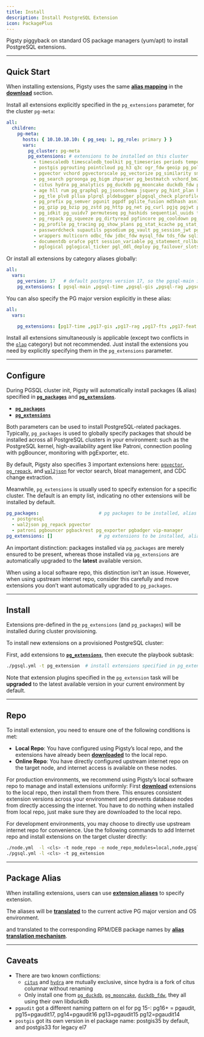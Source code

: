 ```yaml
---
title: Install
description: Install PostgreSQL Extension
icon: PackagePlus
---
```


Pigsty piggyback on standard OS package managers (yum/apt) to install PostgreSQL extensions.

------

## Quick Start

When installing extensions, Pigsty uses the same [**alias mapping**](/docs/pgsql/ext/pkg) in the [**download**](/docs/pgsql/ext/download) section.

Install all extensions explicitly specified in the `pg_extensions` parameter, for the cluster `pg-meta`:

```yaml
all:
  children:
    pg-meta:
      hosts: { 10.10.10.10: { pg_seq: 1, pg_role: primary } }
      vars:
        pg_cluster: pg-meta
        pg_extensions: # extensions to be installed on this cluster
          - timescaledb timescaledb_toolkit pg_timeseries periods temporal_tables emaj table_version pg_cron pg_task pg_later pg_background
          - postgis pgrouting pointcloud pg_h3 q3c ogr_fdw geoip pg_polyline pg_geohash #mobilitydb
          - pgvector vchord pgvectorscale pg_vectorize pg_similarity smlar pg_summarize pg_tiktoken pg4ml #pgml
          - pg_search pgroonga pg_bigm zhparser pg_bestmatch vchord_bm25 hunspell
          - citus hydra pg_analytics pg_duckdb pg_mooncake duckdb_fdw pg_parquet pg_fkpart pg_partman plproxy #pg_strom
          - age hll rum pg_graphql pg_jsonschema jsquery pg_hint_plan hypopg index_advisor pg_plan_filter imgsmlr pg_ivm pg_incremental pgmq pgq pg_cardano omnigres #rdkit
          - pg_tle plv8 pllua plprql pldebugger plpgsql_check plprofiler plsh pljava #plr #pgtap #faker #dbt2
          - pg_prefix pg_semver pgunit pgpdf pglite_fusion md5hash asn1oid roaringbitmap pgfaceting pgsphere pg_country pg_xenophile pg_currency pg_collection pgmp numeral pg_rational pguint pg_uint128 hashtypes ip4r pg_uri pgemailaddr pg_acl timestamp9 chkpass #pg_duration #debversion #pg_rrule
          - pg_gzip pg_bzip pg_zstd pg_http pg_net pg_curl pgjq pgjwt pg_smtp_client pg_html5_email_address url_encode pgsql_tweaks pg_extra_time pgpcre icu_ext pgqr pg_protobuf envvar floatfile pg_readme ddl_historization data_historization pg_schedoc pg_hashlib pg_xxhash shacrypt cryptint pg_ecdsa pgsparql
          - pg_idkit pg_uuidv7 permuteseq pg_hashids sequential_uuids topn quantile lower_quantile count_distinct omnisketch ddsketch vasco pgxicor tdigest first_last_agg extra_window_functions floatvec aggs_for_vecs aggs_for_arrays pg_arraymath pg_math pg_random pg_base36 pg_base62 pg_base58 pg_financial
          - pg_repack pg_squeeze pg_dirtyread pgfincore pg_cooldown pg_ddlx pg_prioritize pg_checksums pg_readonly pg_upless pg_permissions pgautofailover pg_catcheck preprepare pgcozy pg_orphaned pg_crash pg_cheat_funcs pg_fio pg_savior safeupdate pg_drop_events table_log #pgagent #pgpool
          - pg_profile pg_tracing pg_show_plans pg_stat_kcache pg_stat_monitor pg_qualstats pg_store_plans pg_track_settings pg_wait_sampling system_stats pg_meta pgnodemx pg_sqlog bgw_replstatus pgmeminfo toastinfo pg_explain_ui pg_relusage pagevis powa
          - passwordcheck supautils pgsodium pg_vault pg_session_jwt pg_anon pg_tde pgsmcrypto pgaudit pgauditlogtofile pg_auth_mon credcheck pgcryptokey pg_jobmon logerrors login_hook set_user pg_snakeoil pgextwlist pg_auditor sslutils pg_noset
          - wrappers multicorn odbc_fdw jdbc_fdw mysql_fdw tds_fdw sqlite_fdw pgbouncer_fdw mongo_fdw redis_fdw pg_redis_pubsub kafka_fdw hdfs_fdw firebird_fdw aws_s3 log_fdw #oracle_fdw #db2_fdw
          - documentdb orafce pgtt session_variable pg_statement_rollback pg_dbms_metadata pg_dbms_lock pgmemcache #pg_dbms_job #wiltondb
          - pglogical pglogical_ticker pgl_ddl_deploy pg_failover_slots db_migrator wal2json wal2mongo decoderbufs decoder_raw mimeo pg_fact_loader pg_bulkload #repmgr
```

Or install all extensions by category aliases globally:

```yaml
all:
  vars:
    pg_version: 17   # default postgres version 17, so the pgsql-main is equivalent to pg17-main
    pg_extensions: [ pgsql-main ,pgsql-time ,pgsql-gis ,pgsql-rag ,pgsql-fts ,pgsql-olap ,pgsql-feat ,pgsql-lang ,pgsql-type ,pgsql-util ,pgsql-func ,pgsql-admin ,pgsql-stat ,pgsql-sec ,pgsql-fdw ,pgsql-sim ,pgsql-etl]
```

You can also specify the PG major version explicitly in these alias:

```yaml
all:
  vars:

    pg_extensions: [pg17-time ,pg17-gis ,pg17-rag ,pg17-fts ,pg17-feat ,pg17-lang ,pg17-type ,pg17-util ,pg17-func ,pg17-admin ,pg17-stat ,pg17-sec ,pg17-fdw ,pg17-sim ,pg17-etl ] #,pg17-olap]
```

Install all extensions simultaneously is applicable (except two conflicts in the [`olap`](/ext/olap/) category) but not recommended. Just install the extensions you need by explicitly specifying them in the `pg_extensions` parameter.

------

## Configure

During PGSQL cluster init, Pigsty will automatically install packages (& alias) specified in [**`pg_packages`**](/docs/pgsql/param#pg_packages) and [**`pg_extensions`**](/docs/pgsql/param#pg_extensions).

- [**`pg_packages`**](/docs/pgsql/param#pg_packages)
- [**`pg_extensions`**](/docs/pgsql/param#pg_extensions)

Both parameters can be used to install PostgreSQL-related packages. Typically, `pg_packages` is used to globally specify packages that should be installed across all PostgreSQL clusters in your environment: such as the PostgreSQL kernel, high-availability agent like Patroni, connection pooling with pgBouncer, monitoring with pgExporter, etc.

By default, Pigsty also specifies 3 important extensions here: [`pgvector`](/ext/vector), [`pg_repack`](/ext/pg_repack), and [`wal2json`](/ext/wal2json) for vector search, bloat management, and CDC change extraction.

Meanwhile, `pg_extensions` is usually used to specify extension for a specific cluster. The default is an empty list, indicating no other extensions will be installed by default.

```yaml
pg_packages:                      # pg packages to be installed, alias can be used, state=present
  - postgresql
  - wal2json pg_repack pgvector
  - patroni pgbouncer pgbackrest pg_exporter pgbadger vip-manager
pg_extensions: []                 # pg extensions to be installed, alias can be used, state=latest
```

An important distinction: packages installed via `pg_packages` are merely ensured to be present, whereas those installed via `pg_extensions` are automatically upgraded to the **latest** available version.

When using a local software repo, this distinction isn’t an issue. However, when using upstream internet repo, consider this carefully and move extensions you don’t want automatically upgraded to `pg_packages`.

------

## Install

Extensions pre-defined in the `pg_extensions` (and `pg_packages`) will be installed during cluster provisioning.

To install new extensions on a provisioned PostgreSQL cluster:

First, add extensions to [**`pg_extensions`**](/docs/pgsql/param#pg_extensions), then execute the playbook subtask:

```bash
./pgsql.yml -t pg_extension  # install extensions specified in pg_extensions
```

Note that extension plugins specified in the `pg_extension` task will be **upgraded** to the latest available version in your current environment by default.

------

## Repo

To install extension, you need to ensure one of the following conditions is met:

- **Local Repo**: You have configured using Pigsty’s local repo, and the extensions have already been [**downloaded**](/docs/pgsql/ext/download/) to the local repo.
- **Online Repo**: You have directly configured upstream internet repo on the target node, and internet access is available on these nodes.

For production environments, we recommend using Pigsty’s local software repo to manage and install extensions uniformly: First [**download**](/docs/pgsql/ext/download) extensions to the local repo, then install them from there.
This ensures consistent extension versions across your environment and prevents database nodes from directly accessing the internet. You have to do nothing when installed from local repo, just make sure they are downloaded to the local repo.

For development environments, you may choose to directly use upstream internet repo for convenience. Use the following commands to add Internet repo and install extensions on the target cluster directly:

```bash
./node.yml  -l <cls> -t node_repo -e node_repo_modules=local,node,pgsql    # Enable internet repo on target node
./pgsql.yml -l <cls> -t pg_extension                                        # Install extensions using local+internet upstream repos
```

------

## Package Alias

When installing extensions, users can use [**extension aliases**](/docs/pgsql/ext/pkg) to specify extension.

The aliases will be [**translated**](/docs/pgsql/ext/pkg) to the current active PG major version and OS environment.

and translated to the corresponding RPM/DEB package names by [**alias translation mechanism**](/docs/pgsql/ext/pkg).

------

## Caveats

- There are two known conflictions:
  - [`citus`](/ext/citus/) and [`hydra`](/ext/columnar) are mutually exclusive, since hydra is a fork of citus columnar without renaming
  - Only install one from [`pg_duckdb`](/ext/pg_duckdb), [`pg_mooncake`](/ext/pg_mooncake), [`duckdb_fdw`](/ext/duckdb_fdw), they all using their own libduckdb
- `pgaudit` got a different naming pattern on el for pg 15-: pg16+ = pgaudit, pg15=pgaudit17, pg14=pgaudit16 pg13=pgaudit15 pg12=pgaudit14
- `postgis` got its own version in el package name: postgis35 by default, and postgis33 for legacy el7